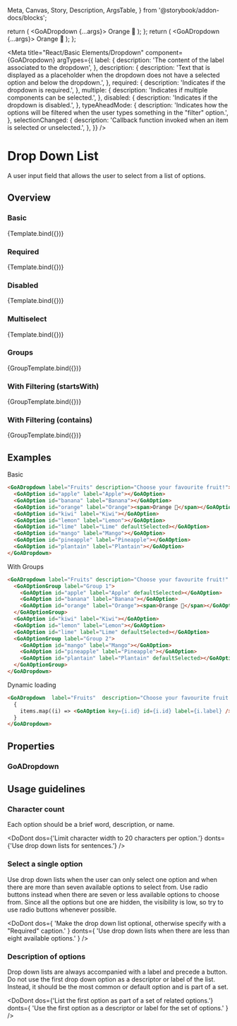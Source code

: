 <!--- This is your Story template function, shown here in React -->

  Meta,
  Canvas,
  Story,
  Description,
  ArgsTable,
} from '@storybook/addon-docs/blocks';

  return (
    <GoADropdown {...args}>
      <GoAOption id="apple" label="Apple"></GoAOption>
      <GoAOption id="banana" label="Banana"></GoAOption>
      <GoAOption id="orange" label="Orange">
        <span>Orange 🍊</span>
      </GoAOption>
      <GoAOption id="kiwi" label="Kiwi"></GoAOption>
      <GoAOption id="lemon" label="Lemon"></GoAOption>
      <GoAOption id="lime" label="Lime"></GoAOption>
      <GoAOption id="mango" label="Mango"></GoAOption>
      <GoAOption id="pineapple" label="Pineapple"></GoAOption>
      <GoAOption id="plantain" label="Plantain"></GoAOption>
    </GoADropdown>
  );
};
  return (
    <GoADropdown {...args}>
      <GoAOptionGroup label="Group 1">
        <GoAOption id="apple" label="Apple" defaultSelected></GoAOption>
        <GoAOption id="banana" label="Banana"></GoAOption>
        <GoAOption id="orange" label="Orange">
          <span>Orange 🍊</span>
        </GoAOption>
      </GoAOptionGroup>
      <GoAOption id="kiwi" label="Kiwi"></GoAOption>
      <GoAOption id="lemon" label="Lemon"></GoAOption>
      <GoAOption id="lime" label="Lime"></GoAOption>
      <GoAOptionGroup label="Group 2">
        <GoAOption id="mango" label="Mango"></GoAOption>
        <GoAOption id="pineapple" label="Pineapple"></GoAOption>
        <GoAOption id="plantain" label="Plantain"></GoAOption>
      </GoAOptionGroup>
    </GoADropdown>
  );
};

<Meta
  title="React/Basic Elements/Dropdown"
  component={GoADropdown}
  argTypes={{
    label: {
      description: 'The content of the label associated to the dropdown',
    },
    description: {
      description:
        'Text that is displayed as a placeholder when the dropdown does not have a selected option and below the dropdown.',
    },
    required: {
      description: 'Indicates if the dropdown is required.',
    },
    multiple: {
      description: 'Indicates if multiple components can be selected.',
    },
    disabled: {
      description: 'Indicates if the dropdown is disabled.',
    },
    typeAheadMode: {
      description:
        'Indicates how the options will be filtered when the user types something in the "filter" option.',
    },
    selectionChanged: {
      description:
        'Callback function invoked when an item is selected or unselected.',
    },
  }}
/>

# Drop Down List

A user input field that allows the user to select from a list of options.

## Overview

### Basic

<Canvas>
  <Story
    name="Basic"
    height="400px"
    args={{
      label: 'Fruits',
      description: 'Choose your favourite fruit!',
      style: { width: '300px' },
    }}
  >
    {Template.bind({})}
  </Story>
</Canvas>

### Required

<Canvas>
  <Story
    name="Required"
    height="400px"
    args={{
      label: 'Fruits',
      description: 'Choose your favourite fruit!',
      style: { width: '300px' },
      required: true,
    }}
  >
    {Template.bind({})}
  </Story>
</Canvas>

### Disabled

<Canvas>
  <Story
    name="Disabled"
    height="400px"
    args={{
      label: 'Fruits',
      description: 'Choose your favourite fruit!',
      style: { width: '300px' },
      required: true,
      disabled: true,
    }}
  >
    {Template.bind({})}
  </Story>
</Canvas>

### Multiselect

<Canvas>
  <Story
    name="Multiselect"
    height="400px"
    args={{
      label: 'Fruits',
      description: 'Choose your favourite fruits!',
      style: { width: '300px' },
      multiple: true
    }}
  >
    {Template.bind({})}
  </Story>
</Canvas>

### Groups

<Canvas>
  <Story
    name="Groups"
    height="400px"
    args={{
      label: 'Fruits',
      description: 'Choose your favourite fruits!',
      style: { width: '300px' },
      multiple: false
    }}
  >
    {GroupTemplate.bind({})}
  </Story>
</Canvas>

### With Filtering (startsWith)

<Canvas>
  <Story name="With Filtering (startsWith)" height="400px"
    args={{
      label: 'Fruits',
      description: 'Choose your favourite fruits!',
      style: { width: '300px' },
      multiple: false,
      typeAheadMode: 'startsWith'
    }}
  >
    {GroupTemplate.bind({})}
  </Story>
</Canvas>

### With Filtering (contains)

<Canvas>
  <Story name="With Filtering (contains)" height="400px"
    args={{
      label: 'Fruits',
      description: 'Choose your favourite fruits!',
      style: { width: '300px' },
      multiple: false,
      typeAheadMode: 'contains'
    }}
  >
    {GroupTemplate.bind({})}
  </Story>
</Canvas>

## Examples

Basic

```html
<GoADropdown label="Fruits" description="Choose your favourite fruit!">
  <GoAOption id="apple" label="Apple"></GoAOption>
  <GoAOption id="banana" label="Banana"></GoAOption>
  <GoAOption id="orange" label="Orange"><span>Orange 🍊</span></GoAOption>
  <GoAOption id="kiwi" label="Kiwi"></GoAOption>
  <GoAOption id="lemon" label="Lemon"></GoAOption>
  <GoAOption id="lime" label="Lime" defaultSelected></GoAOption>
  <GoAOption id="mango" label="Mango"></GoAOption>
  <GoAOption id="pineapple" label="Pineapple"></GoAOption>
  <GoAOption id="plantain" label="Plantain"></GoAOption>
</GoADropdown>
```

With Groups

```html
<GoADropdown label="Fruits" description="Choose your favourite fruit!" multiple="true">
  <GoAOptionGroup label="Group 1">
    <GoAOption id="apple" label="Apple" defaultSelected></GoAOption>
    <GoAOption id="banana" label="Banana"></GoAOption>
    <GoAOption id="orange" label="Orange"><span>Orange 🍊</span></GoAOption>
  </GoAOptionGroup>
  <GoAOption id="kiwi" label="Kiwi"></GoAOption>
  <GoAOption id="lemon" label="Lemon"></GoAOption>
  <GoAOption id="lime" label="Lime" defaultSelected></GoAOption>
  <GoAOptionGroup label="Group 2">
    <GoAOption id="mango" label="Mango"></GoAOption>
    <GoAOption id="pineapple" label="Pineapple"></GoAOption>
    <GoAOption id="plantain" label="Plantain" defaultSelected></GoAOption>
  </GoAOptionGroup>
</GoADropdown>
```

Dynamic loading

```html
<GoADropdown  label="Fruits"  description="Choose your favourite fruit!"  multiple="false"  typeAheadMode="none">
  {
    items.map((i) => <GoAOption key={i.id} id={i.id} label={i.label} />)
  }
</GoADropdown>
```

## Properties

### GoADropdown

<Description of={GoADropdown} />
<ArgsTable of={GoADropdown} />

## Usage guidelines

### Character count

Each option should be a brief word, description, or name.

<DoDont
  dos={'Limit character width to 20 characters per option.'}
  donts={'Use drop down lists for sentences.'}
/>

### Select a single option

Use drop down lists when the user can only select one option and when there are more than
seven available options to select from. Use radio buttons instead when there are seven or
less available options to choose from. Since all the options but one are hidden, the visibility
is low, so try to use radio buttons whenever possible.

<DoDont
  dos={
    'Make the drop down list optional, otherwise specify with a "Required" caption.'
  }
  donts={
    'Use drop down lists when there are less than eight available options.'
  }
/>

### Description of options

Drop down lists are always accompanied with a label and precede a button. Do not use the first
drop down option as a descriptor or label of the list. Instead, it should be the most common or
default option and is part of a set.

<DoDont
  dos={'List the first option as part of a set of related options.'}
  donts={
    'Use the first option as a descriptor or label for the set of options.'
  }
/>
